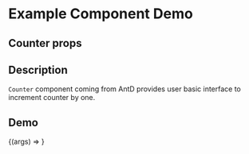 
<Meta title="Example/Counter" component={Counter} />

# Example Component Demo

## Counter props
<Props of={Counter} />

## Description

`Counter` component coming from AntD provides user basic interface to increment counter by one.

## Demo

<Canvas>
  <Story name="Example Counter">
    {(args) => <Counter {...args} />}
  </Story>
</Canvas>
